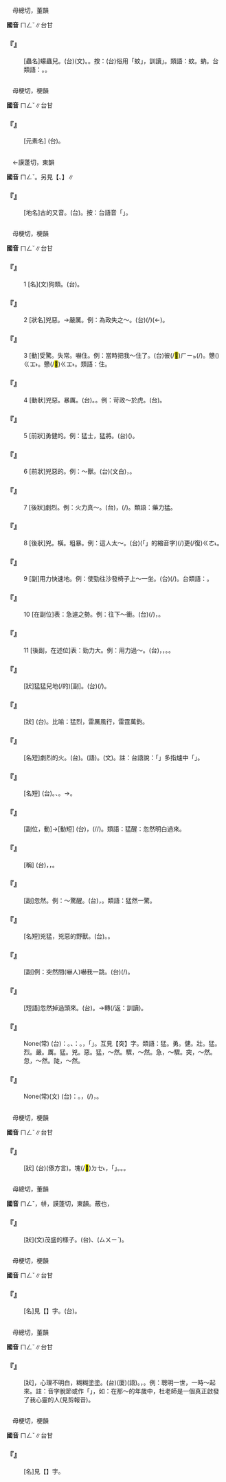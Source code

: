 
=={{ruby|蠓|ㄇㄥˇ}}==

　母總切，董韻

'''國音''' <rt>ㄇㄥˇ</rt>∥台甘

    

==='''『{{ruby|蠛|ㄇㄧㄝˋ}}{{ruby|蠓|ㄇㄥˇ}}』'''===
: [蟲名]蠓蟲兒。(台){{ruby|蠛|ㆠㆲˋ}}{{ruby|蠓|ㆠㆲˋ}}(文)。{{ruby|蠓|ㆠㄤˋ}}{{ruby|仔|ㄚ}}。按：(台)俗用「蚊」，訓讀{{ruby|「|ㄅㄤˋ}}」。類語：蚊。蚋。台類語：{{ruby|( )|ㄆㄧㄣˊ}}{{ruby|仔|ㄚ}}。{{ruby|烏|ㆦ}}{{ruby|<mark>&#xffc61;</mark>|ㆠㄨㄧ}}{{ruby|蠓|ㆠㄤˋ}}。
    

=={{ruby|錳|ㄇㄥˇ}}==

　母梗切，梗韻

'''國音''' <rt>ㄇㄥˇ</rt>∥台甘

    

==='''『{{ruby|錳|ㄇㄥˇ}}』'''===
: [元素名] (台){{ruby|錳|ㆠㄧㄥˋ}}。
    

=={{ruby|蒙|ㄇㄥˇ}}==

　←謨蓬切，東韻{{ruby|＝|ㄇㄥˊ}}

'''國音''' <rt>ㄇㄥˇ</rt>。另見【{{ruby|蒙|ㄇㄥˊ}}、{{ruby|蒙|ㄇㄥ}}】∥

    

==='''『{{ruby|蒙|ㄇㄥˇ}}{{ruby|古|ㄍㄨˇ}}』'''===
: [地名]{{ruby|蒙|ㄇㄥˊ}}古的又音。(台){{ruby|蒙|ㆠㆲˊ}}{{ruby|古|ㄍㆦˋ}}。按：台語音「{{ruby|蒙|ㆠㆲ˫}}{{ruby|古|ㄍㆦˋ}}」。
    

=={{ruby|猛|ㄇㄥˇ}}==

　母梗切，梗韻

'''國音''' <rt>ㄇㄥˇ</rt>∥台甘

    

==='''『{{ruby|猛|ㄇㄥˇ}}』'''===
:1  [名](文)狗類。(台){{ruby|古|ㄍㆦˋ}}{{ruby|早|ㄗㄚˋ}}{{ruby|稱|ㄑㄧㄥ}}{{ruby|勇|ㄧㆲˋ}}{{ruby|壯|ㄗㆲ˪}}{{ruby|丌|ㆤ}}{{ruby|狗|ㄍㄠˋ}}。
    

==='''『{{ruby|猛|ㄇㄥˇ}}』'''===
:2  [狀名]兇惡。→嚴厲。例：為政失之～。(台){{ruby|政|ㄐㄧㄥ˪}}{{ruby|治|ㄉㄧ˫}}{{ruby|做|ㄗㄨㆤ˪}}{{ruby|/|ㄗㄜ˪}}(/{{ruby|<mark>&#xf8a6f;</mark>|ㄏㄨㆩ˫}})(←{{ruby|援|ㄨㄢˊ}}){{ruby|去|ㄎㄧ˪}}{{ruby|傷|ㄒㄧㆧ}}{{ruby|/|ㄒㄧㆫ}}{{ruby|嚴|ㆣㄧㆰˊ}}。
    

==='''『{{ruby|猛|ㄇㄥˇ}}』'''===
:3  [動]受驚。失常。嚇住。例：當時把我～住了。(台)彼(/<mark>&#xf8fbe;</mark>)<rt>ㄏㄧㆵ</rt>{{ruby|陣|ㄗㄨㄣ˫}}(/{{ruby|一|ㄐㄧㆵ ͘}}{{ruby|時|ㄒㄧˊ}}{{ruby|間|ㄍㄢ}}){{ruby|害|ㄏㄞ˫}}{{ruby|我|ㆣㄨㄚˋ}}{{ruby|煞|ㄙㄚㆵ}}{{ruby|昂|ㄍㆲˊ}}{{ruby|愕|ㄫㄧㄚ˫}}{{ruby|一|ㄐㄧㆵ ͘}}{{ruby|下|·ㆤ˫}}。{{ruby|煞|ㄙㄨㄚㆷ}}戇({{ruby|/|ㄅㄨㄣ˫}})<rt>ㄍㆲ˫</rt>{{ruby|神|ㄒㄧㄣˊ}}{{ruby|去|ㄎㄧ˪}}。戇(/<mark>&#xffc53;</mark>)<rt>ㄍㆲ˫</rt>{{ruby|去|ㄎㄧ˪}}。類語：{{ruby|矇|ㄇㄥ}}住。
    

==='''『{{ruby|猛|ㄇㄥˇ}}』'''===
:4  [動狀]兇惡。暴厲。(台){{ruby|兇|ㄏㄧㆲ}}。{{ruby|厲|ㄌㄧ˫}}{{ruby|害|ㄏㄞ˫}}。例：苛政～於虎。(台){{ruby|政|ㄐㄧㄥ˪}}{{ruby|治|ㄉㄧ˫}}{{ruby|酷|ㄎㆦㆶ}}{{ruby|刑|ㄏㄧㄥˊ}}{{ruby|比|ㄅㄧˋ}}{{ruby|虎|ㄏㆦˋ}}{{ruby|較|ㄎㄚㆷ}}{{ruby|利|ㄌㄧ˫}}{{ruby|害|ㄏㄞ˫}}。
    

==='''『{{ruby|猛|ㄇㄥˇ}}』'''===
:5  [前狀]勇健的。例：猛士，猛將。(台)({{ruby|勇|ㄧㆲˋ}}{{ruby|健|ㄍㄧㄢ˫}}{{ruby|/|ㄍㄧㆩ˫}}){{ruby|武|ㆠㄨˋ}}{{ruby|力|ㄌㄧㆤㆶ ͘}}{{ruby|高|ㄍㄜ}}{{ruby|強|ㄍㄧㆲˊ}}{{ruby|丌|ㆤ}}{{ruby|將|ㄐㄧㆲ˪}}{{ruby|士|ㄙㄨ˫}}。
    

==='''『{{ruby|猛|ㄇㄥˇ}}』'''===
:6  [前狀]兇惡的。例：～獸。(台){{ruby|猛|ㆠㄧㄥˋ}}{{ruby|獸|ㄒㄧㄨ˪}}(文白){{ruby|兇|ㄏㄧㆲ}}{{ruby|惡|ㆦㆶ}}，{{ruby|會|ㄨㆤ˫}}{{ruby|/|ㆤ˫}}{{ruby|咬|ㄍㄚ}}{{ruby|人|ㄌㄤˊ}}{{ruby|丌|ㆤ}}{{ruby|野|ㄧㄚˋ}}{{ruby|獸|ㄒㄧㄨ˪}}。
    

==='''『{{ruby|猛|ㄇㄥˇ}}』'''===
:7  [後狀]劇烈。例：火力真～。(台){{ruby|火|ㄏㄨㆤˋ}}{{ruby|/|ㄏㆤˋ}}{{ruby|/|ㄏㄜˋ}}{{ruby|力|ㄌㄚㆵ ͘}}{{ruby|真|ㄐㄧㄣ˫}}{{ruby|猛|ㄇㆤˋ}}，{{ruby|又|ㄧㄨ˫}}{{ruby|強|ㄍㄧㆲˊ}}(/{{ruby|大|ㄉㄨㄚ˫}})。類語：藥力猛。
    

==='''『{{ruby|猛|ㄇㄥˇ}}』'''===
:8  [後狀]兇。橫。粗暴。例：這人太～。(台){{ruby|<mark>&#xffb50;</mark>|ㄐㄧㆵ}}(「{{ruby|此|ㄐㄧˋ}}{{ruby|一|ㄐㄧㆵ ͘}}」的縮音字)(/{{ruby|此|ㄐㄧㆵ}}){{ruby|個|ㆤˊ}}{{ruby|人|ㄌㄤˊ}}{{ruby|足|ㄐㄧㆦㆶ}}{{ruby|橫|ㄏㄨㆪˊ}}{{ruby|/|ㄏㄨㆮˊ}}{{ruby|又|ㄧㄨ˫}}更(/復)<rt>ㄍㄜ˪</rt>{{ruby|/|ㄍㄜㆷ}}{{ruby|粗|ㄘㆦ}}{{ruby|魯|ㄌㆦˋ}}。
    

==='''『{{ruby|猛|ㄇㄥˇ}}』'''===
:9  [副]用力快速地。例：使勁往沙發椅子上～一坐。(台){{ruby|出|ㄘㄨㆵ}}{{ruby|大|ㄉㄨㄚ˫}}{{ruby|力|ㄌㄚㆵ ͘}}{{ruby|頓|ㄉㆭ˪}}{{ruby|對|ㄉㄨㄧ˪}}{{ruby|椅|ㄧˋ}}(/{{ruby|沙|ㄙㆦˋ}}{{ruby|發|ㄏㄨㄚㆷ}}){{ruby|落|ㄌㄜㆷ ͘}}{{ruby|去|·ㄎㄧ˪}}。台類語：{{ruby|頓|ㄉㆭ˪}}{{ruby|塌|ㄌㄚㆴ}}{{ruby|坐|ㄗㄜ˫}}{{ruby|/|ㄗㆤ˫}}。
    

==='''『{{ruby|猛|ㄇㄥˇ}}』'''===
:10  [在副位]表：急遽之勢。例：往下～衝。(台){{ruby|兇|ㄏㄧㆲˊ}}{{ruby|兇|ㄏㄧㆲˊ}}(/{{ruby|雄|ㄏㄧㆲˊ}}{{ruby|雄|ㄏㄧㆲˊ}})，{{ruby|栽|ㄗㄞ}}{{ruby|對|ㄉㄨㄧ˪}}{{ruby|下|ㆤ˫}}{{ruby|面|ㆠㄧㄣ˫}}{{ruby|落|ㄌㄜㆷ ͘}}{{ruby|去|·ㄎㄧ˪}}。
    

==='''『{{ruby|猛|ㄇㄥˇ}}』'''===
:11  [後副，在述位]表：勁力大。例：用力過～。(台){{ruby|出|ㄘㄨㆵ}}{{ruby|傷|ㄒㄧㆫ}}{{ruby|/|ㄒㄧㆧ}}{{ruby|過|ㄍㄨㆤ˪}}{{ruby|/|ㄍㆤ˪}}{{ruby|大|ㄉㄨㄚ˫}}{{ruby|力|ㄌㄚㆵ ͘}}，{{ruby|下|ㄏㆤ˫}}{{ruby|傷|ㄒㄧㆫ}}{{ruby|/|ㄒㄧㆧ}}{{ruby|大|ㄉㄨㄚ˫}}{{ruby|力|ㄌㄚㆵ ͘}}，{{ruby|下|ㄏㆤ˫}}{{ruby|力|ㄌㄚㆵ ͘}}{{ruby|下|ㄏㆤ˫}}{{ruby|傷|ㄒㄧㆫ}}{{ruby|/|ㄒㄧㆧ}}{{ruby|過|ㄍㄨㆤ˪}}{{ruby|/|ㄍㆤ˪}}{{ruby|頭|ㄊㄠˊ}}。{{ruby|傷|ㄒㄧㆫ}}{{ruby|/|ㄒㄧㆧ}}{{ruby|雄|ㄏㄧㆲˊ}}。
    

==='''『{{ruby|猛|ㄇㄥˇ}}{{ruby|猛|ㄇㄥˇ}}』'''===
: [狀]猛猛兒地(/的)[副]。(台){{ruby|兇|ㄏㄧㆲˊ}}{{ruby|兇|ㄏㄧㆲˊ}}(/{{ruby|雄|ㄏㄧㆲˊ}}{{ruby|雄|ㄏㄧㆲˊ}}){{ruby|出|ㄘㄨㆵ}}{{ruby|一|ㄐㄧㆵ ͘}}{{ruby|下|·ㆤ˫}}{{ruby|大|ㄉㄨㄚ˫}}{{ruby|力|ㄌㄚㆵ ͘}}。
    

==='''『{{ruby|猛|ㄇㄥˇ}}{{ruby|烈|ㄌㄧㄝˋ}}』'''===
: [狀] (台){{ruby|猛|ㆠㄧㄥˋ}}{{ruby|烈|ㄌㄧㄚㆵ ͘}}。比喻：猛烈，雷厲風行，雷霆萬鈞。
    

==='''『{{ruby|猛|ㄇㄥˇ}}{{ruby|火|ㄏㄨㄛˇ}}』'''===
: [名短]劇烈的火。(台){{ruby|猛|ㆠㄧㄥˋ}}{{ruby|火|ㄏㄨㆤˋ}}{{ruby|/|ㄏㆤˋ}}{{ruby|/|ㄏㄜˋ}}。{{ruby|大|ㄉㄨㄚ˫}}{{ruby|火|ㄏㆤˋ}}{{ruby|/|ㄏㄨㆤˋ}}{{ruby|/|ㄏㄜˋ}}(語)。{{ruby|大|ㄉㄞ˫}}{{ruby|火|ㄏㄨㆤˋ}}{{ruby|/|ㄏㆤˋ}}{{ruby|/|ㄏㄜˋ}}(文)。註：台語說：「{{ruby|猛|ㄇㆤˋ}}{{ruby|火|ㄏㄨㆤˋ}}{{ruby|/|ㄏㆤˋ}}{{ruby|/|ㄏㄜˋ}}」多指爐中「{{ruby|旺|ㆲ˫}}{{ruby|火|ㄏㄨㆤˋ}}{{ruby|/|ㄏㆤˋ}}{{ruby|/|ㄏㄜˋ}}」。
    

==='''『{{ruby|猛|ㄇㄥˇ}}{{ruby|虎|ㄏㄨˇ}}』'''===
: [名短] (台){{ruby|猛|ㆠㄧㄥˋ}}{{ruby|虎|ㄏㆦˋ}}。{{ruby|力|ㄌㄚㆵ ͘}}{{ruby|大|ㄉㄨㄚ˫}}、{{ruby|勢|ㄙㆤ˪}}{{ruby|兇|ㄏㄧㆲˊ}}{{ruby|丌|ㆤ}}{{ruby|虎|ㄏㆦˋ}}。→{{ruby|勇|ㄧㆲˋ}}{{ruby|士|ㄙㄨ˫}}。
    

==='''『{{ruby|猛|ㄇㄥˇ}}{{ruby|省|ㄒㄧㄥˇ}}』'''===
: [副位，動]→[動短] (台){{ruby|趕|ㄍㄨㆩˋ}}{{ruby|緊|ㄍㄧㄣˋ}}{{ruby|反|ㄏㄨㄢˋ}}{{ruby|省|ㄒㄧㄥˋ}}，{{ruby|知|ㄗㄞ}}{{ruby|影|ㄧㆩˋ}}{{ruby|過|ㄍㄨㆤ˪}}{{ruby|/|ㄍㆤ˪}}{{ruby|去|ㄎㄧ˪}}{{ruby|丌|ㆤ}}{{ruby|錯|ㄘㄜ˪}}{{ruby|誤|ㄫㆦ˫}}(/{{ruby|不|ㆬ˫}}/{{ruby|伓|ㆬ˫}}{{ruby|著|ㄉㄧㄜㆷ}})。類語：猛醒：忽然明白過來。
    

==='''『{{ruby|猛|ㄇㄥˇ}}{{ruby|將|ㄐㄧㄤˋ}}』'''===
: [稱] (台){{ruby|有|ㄨ˫}}{{ruby|力|ㄌㄚㆵ ͘}}，{{ruby|氣|ㄎㄧ˪}}{{ruby|壯|ㄗㆲ˪}}，{{ruby|勇|ㄧㆲˋ}}{{ruby|敢|ㄍㆰˋ}}{{ruby|丌|ㆤ}}{{ruby|將|ㄐㄧㆲ˪}}{{ruby|士|ㄙㄨ˫}}。
    

==='''『{{ruby|猛|ㄇㄥˇ}}{{ruby|然|ㄖㄢˊ}}』'''===
: [副]忽然。例：～驚醒。(台){{ruby|突|ㄊㄨㆵ ͘}}{{ruby|然|ㄌㄧㄢˊ}}{{ruby|/|ㆢㄧㄢˊ}}{{ruby|間|ㄍㄢ}}{{ruby|著|ㄉㄧㄜㆷ ͘}}{{ruby|驚|ㄍㄧㆩ}}{{ruby|一|ㄐㄧㆵ ͘}}{{ruby|下|·ㆤ˫}}，{{ruby|精|ㄐㄧㄥ}}{{ruby|神|ㄒㄧㄣˊ}}{{ruby|起|·ㄎㄧˋ}}{{ruby|來|·ㄌㄞˊ}}。類語：猛然一驚。
    

==='''『{{ruby|猛|ㄇㄥˇ}}{{ruby|獸|ㄕㄡˋ}}』'''===
: [名短]兇猛，兇惡的野獸。(台){{ruby|猛|ㆠㄧㄥˋ}}{{ruby|獸|ㄒㄧㄨ˪}}。{{ruby|野|ㄧㄚˋ}}{{ruby|獸|ㄒㄧㄨ˪}}。
    

==='''『{{ruby|猛|ㄇㄥˇ}}{{ruby|勁|ㄐㄧㄣˋ}}{{ruby|兒|ㄦ}}』'''===
: [副]例：突然間(嚇人)嚇我一跳。(台){{ruby|忽|ㄏㄨㆵ}}{{ruby|然|ㆢㄧㄢˊ}}{{ruby|/|ㄌㄧㄢˊ}}{{ruby|間|ㄍㄢ}}{{ruby|共|ㄍㄚ˫}}{{ruby|我|ㆣㄨㄚˋ}}{{ruby|嚇|ㄏㆥㆷ}}{{ruby|著|ㄉㄧㄜㆷ}}{{ruby|驚|ㄍㄧㆩ}}(/{{ruby|付|ㄏㆦ˫}}{{ruby|我|ㆣㄨㄚˋ}}{{ruby|驚|ㄍㄧㆩ}}{{ruby|一|ㄐㄧㆵ ͘}}{{ruby|跳|ㄉㄧㄜˊ}})。
    

==='''『{{ruby|猛|ㄇㄥˇ}}{{ruby|回|ㄏㄨㄟˊ}}{{ruby|頭|·ㄊㄡˊ}}』'''===
: [短語]忽然掉過頭來。(台){{ruby|趕|ㄍㄨㆩˋ}}{{ruby|緊|ㄍㄧㄣˋ}}{{ruby|越|ㄨㄚㆵ ͘}}{{ruby|頭|ㄊㄠˊ}}。→{{ruby|看|ㄎㄨㆩ˪}}{{ruby|倒|ㄉㄜ˪}}轉(/返：訓讀){{ruby|·|ㄉㆭˋ}}。
    

==='''『{{ruby|突|ㄊㄨˊ}}{{ruby|飛|ㄈㄟ}}{{ruby|猛|ㄇㄥˇ}}{{ruby|進|ㄐㄧㄣˋ}}』'''===
: None(常) (台){{ruby|突|ㄉㄨㆵ ͘}}{{ruby|飛|ㄏㄨㄧ}}{{ruby|猛|ㆠㄧㄥˋ}}{{ruby|進|ㄐㄧㄣ˪}}：{{ruby|表|ㄅㄧㄠˋ}}{{ruby|示|ㄒㄧ˫}}{{ruby|快|ㄎㄨㄞ˪}}{{ruby|速|ㄙㆦㆶ}}。{{ruby|飛|ㄏㄨㄧ}}、{{ruby|進|ㄐㄧㄣ˪}}：{{ruby|表|ㄅㄧㄠˋ}}{{ruby|示|ㄒㄧ˫}}{{ruby|快|ㄎㄨㄞ˪}}{{ruby|速|ㄙㆦㆶ}}{{ruby|丌|ㆤ}}{{ruby|進|ㄐㄧㄣ˪}}{{ruby|步|ㄅㆦ˫}}。{{ruby|合|ㄏㄚㆴ ͘}}{{ruby|起|·ㄎㄧˋ}}{{ruby|來|·ㄌㄞˊ}}，{{ruby|形|ㄏㄧㄥˊ}}{{ruby|容|ㄧㆲˊ}}「{{ruby|快|ㄎㄨㄞ˪}}{{ruby|速|ㄙㆦㆶ}}{{ruby|丌|ㄗㄨㄥ}}{{ruby|進|ㄐㄧㄣ˪}}{{ruby|展|ㄉㄧㄢˋ}}」。互見【突】字。類語：猛。勇。健。壯。猛。烈。嚴。厲。猛。兇。惡。猛，～然。驟，～然。急，～驟。突，～然。忽，～然。陡，～然。
    

==='''『{{ruby|寬|ㄎㄨㄢ}}{{ruby|猛|ㄇㄥˇ}}{{ruby|相|ㄒㄧㄤ}}{{ruby|濟|ㄐㄧˋ}}』'''===
: None(常)(文) (台){{ruby|是|ㄒㄧ˫}}{{ruby|講|ㄍㆲˋ}}{{ruby|→|ㄍㆲ}}：{{ruby|亦|ㄧㄚㆷ ͘}}{{ruby|著|ㄉㄧㄜㆷ}}{{ruby|寬|ㄎㄨㄢ}}{{ruby|大|ㄉㄞ˫}}{{ruby|亦|ㄧㄚㆷ ͘}}{{ruby|著|ㄉㄧㄜㆷ}}{{ruby|嚴|ㆣㄧㆰˊ}}{{ruby|格|ㄍㄧㆤㆶ}}。{{ruby|寬|ㄎㄨㄢ}}{{ruby|及|ㄍㄚㆴ ͘}}{{ruby|嚴|ㆣㄧㆰˊ}}{{ruby|做|ㄗㄨㆤ˪}}{{ruby|/|ㄗㄜ˪}}{{ruby|適|ㄒㄧㆤㆶ}}{{ruby|當|ㄉㆲ˪}}{{ruby|丌|ㆤ}}{{ruby|施|ㄒㄧ}}{{ruby|行|ㄏㄧㄥˊ}}，{{ruby|互|ㄏㆦ˫}}{{ruby|相|ㄒㄧㆲ}}{{ruby|為|ㄨㄧˊ}}{{ruby|用|ㄧㄥ˫}}{{ruby|/|ㄧㆲ˫}}(/{{ruby|相|ㄒㄧㄜ}}{{ruby|濟|ㄗㆤ˪}}{{ruby|助|ㄗㆦ˫}})，{{ruby|即|ㄐㄧㄚㆷ}}{{ruby|會|ㄨㆤ˫}}{{ruby|/|ㆤ˫}}{{ruby|得|ㄉㄧㆵ}}{{ruby|收|ㄒㄧㄨ}}{{ruby|效|ㄏㄠ˫}}。
    

=={{ruby|<mark>&#xf926f;</mark>|ㄇㄥˇ}}==

　母梗切，梗韻

'''國音''' <rt>ㄇㄥˇ</rt>∥台甘

    

==='''『{{ruby|<mark>&#xf926f;</mark>|ㄇㄥˇ}}』'''===
: [狀] (台)(傣方言){{ruby|勇|ㄧㆲˋ}}{{ruby|敢|ㄍㆰˋ}}。{{ruby|傣|ㄊㄞ˪}}{{ruby|族|ㄗㆦㆶ ͘}}{{ruby|地|ㄉㄨㆤ˫}}{{ruby|/|ㄉㆤ˫}}{{ruby|區|ㄎㄨ}}{{ruby|丌|ㆤ}}{{ruby|細|ㄙㄨㆤ˪}}{{ruby|/|ㄙㆤ˪}}塊(/<mark>&#xf9270;</mark>)<rt>ㄉㆤ˪</rt>{{ruby|平|ㄅㆥˊ}}{{ruby|/|ㄅㆪˊ}}{{ruby|地|ㄉㄨㆤ˫}}{{ruby|/|ㄉㆤ˫}}，{{ruby|叫|ㄍㄧㄜ˪}}{{ruby|做|ㄗㄨㆤ˪}}{{ruby|/|ㄗㄜ˪}}「{{ruby|<mark>&#xf926f;</mark>|ㆠㄧㄥˋ}}」。{{ruby|舊|ㄍㄨ˫}}{{ruby|時|ㄒㄧˊ}}{{ruby|雲|ㄏㄨㄣˊ}}{{ruby|南|ㄌㆰˊ}}{{ruby|地|ㄉㄨㆤ˫}}{{ruby|/|ㄉㆤ˫}}{{ruby|區|ㄎㄨ}}{{ruby|行|ㄏㄧㄥˊ}}{{ruby|政|ㄐㄧㄥ˪}}{{ruby|單|ㄉㄢ}}{{ruby|位|ㄨㄧ˫}}。{{ruby|地|ㄉㄨㆤ˫}}{{ruby|/|ㄉㆤ˫}}{{ruby|名|ㄇㄧㄚˊ}}{{ruby|用|ㄧㄥ˫}}{{ruby|/|ㄧㆲ˫}}{{ruby|字|ㄌㄧ˫}}{{ruby|/|ㆢㄧ˫}}。
    

=={{ruby|幪|ㄇㄥˇ}}==

　母總切，董韻

'''國音''' <rt>ㄇㄥˇ</rt>{{ruby|。|ㄇㄥˊ}}，帡{{ruby|～|ㄇㄥˊ}}，謨蓬切，東韻。蔽也，

    

==='''『{{ruby|幪|ㄇㄥˇ}}{{ruby|幪|ㄇㄥˇ}}』'''===
: [狀](文)茂盛的樣子。(台){{ruby|形|ㄏㄧㄥˊ}}{{ruby|容|ㄧㆲˊ}}{{ruby|麻|ㄇㄨㄚˊ}}、{{ruby|麥|ㆠㆤㆷ ͘}}{{ruby|發|ㄏㄨㄚㆵ}}{{ruby|<mark>&#xffa42;</mark>|ㄍㄚㆷ}}{{ruby|真|ㄐㄧㄣ˫}}{{ruby|<mark>&#xf924d;</mark>|ㆰ˫}}({{ruby|/|ㄅㄛㆷ}}<rt>ㄙㄨㄧˋ</rt>)。
    

=={{ruby|艋|ㄇㄥˇ}}==

　母梗切，梗韻

'''國音''' <rt>ㄇㄥˇ</rt>∥台甘

    

==='''『{{ruby|舴|ㄗㄜˊ}}{{ruby|艋|ㄇㄥˇ}}』'''===
: [名]見【{{ruby|舴|ㄗㄜˊ}}】字。(台){{ruby|舴|ㄗㄚ˪}}{{ruby|艋|ㆠㄧㄥˋ}}。
    

=={{ruby|懵|ㄇㄥˇ}}==

　母總切，董韻

'''國音''' <rt>ㄇㄥˇ</rt>∥台甘

    

==='''『{{ruby|懵|ㄇㄥˇ}}{{ruby|懂|ㄉㄨㄥˇ}}』'''===
: [狀]{{ruby|懵|ㄇㄥˇ}}{{ruby|瞢|ㄇㄥˇ}}{{ruby|懂|ㄉㄨㄥˇ}}{{ruby|懂|ㄉㄨㄥˇ}}，心理不明白，糊糊塗塗。(台)(廈)(語){{ruby|懵|ㆠㆲˋ}}{{ruby|懂|ㄉㆲˋ}}。{{ruby|不|ㄅㄨㆵ}}{{ruby|明|ㆠㄧㄥˊ}}{{ruby|事|ㄙㄨ˫}}{{ruby|理|ㄌㄧˋ}}，{{ruby|<mark>&#xffa45;</mark>|ㆠㆤ˫}}{{ruby|/|ㆠㄨㆤ˫}}{{ruby|曉|ㄏㄧㄠˋ}}{{ruby|/|ㄏㄧㄤˋ}}{{ruby|判|ㄆㄢ˪}}{{ruby|斷|ㄉㄨㄢ˪}}。例：聰明一世，一時～起來。註：音字脫節或作「{{ruby|懞|ㆠㆲˋ}}{{ruby|懞|ㆠㆲˋ}}{{ruby|懂|ㄉㆲˋ}}{{ruby|懂|ㄉㆲˋ}}」，如：在那～的年歲中，杜老師是一個真正啟發了我心靈的人(見剪報音)。
    

=={{ruby|蜢|ㄇㄥˇ}}==

　母梗切，梗韻

'''國音''' <rt>ㄇㄥˇ</rt>∥台甘

    

==='''『{{ruby|蚱|ㄓㄚˋ}}{{ruby|蜢|ㄇㄥˇ}}』'''===
: [名]見【{{ruby|蚱|ㄓㄚˋ}}】字。
    
